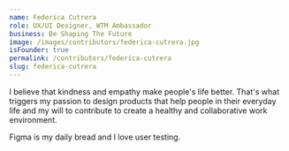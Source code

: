 ```yaml
---
name: Federica Cutrera
role: UX/UI Designer, WTM Ambassador
business: Be Shaping The Future
image: /images/contributors/federica-cutrera.jpg
isFounder: true
permalink: /contributors/federica-cutrera
slug: federica-cutrera
---
```


I believe that kindness and empathy make people's life better. That's what triggers my passion to design products that help people in their everyday life and my will to contribute to create a healthy and collaborative work environment.

Figma is my daily bread and I love user testing.
